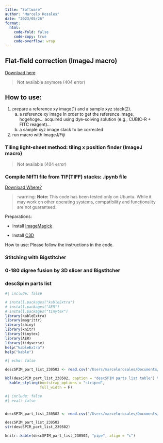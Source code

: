 ```yaml
---
title: "Software"
author: "Marcelo Rosales"
date: "2023/05/26"
format: 
  html: 
    code-fold: false
    code-copy: true
    code-overflow: wrap
---
```


## Flat-field correction (ImageJ macro)

[Download here](https://github.com/dbsb-juntendo/descSPIM/blob/main/FlatfieldCorrection_IJmacro_ver230406.ijm)

> Not available anymore (404 error)

## How to use:

1.  prepare a reference xy image(1) and a sample xyz stack(2).
    (a) a reference xy image In order to get the reference image, hogehoge... acquired using dye-solving solution (e.g., CUBIC-R + FITC reagent)...
    (b) a sample xyz image stack to be corrected
2.  run macro with ImageJ/Fiji

### Tiling light-sheet method: tiling x position finder (ImageJ macro)

> Not available (404 error)

### Compile NIfTI file from TIF(TIFF) stacks: .ipynb file

[Download Where?]()

> :warning: **Note:** This code has been tested only on Ubuntu. While it may work on other operating systems, compatibility and functionality are not guaranteed.

Preparations:

-   Install [ImageMagick](https://imagemagick.org/index.php)

-   Install [C3D](https://pypi.org/project/c3d/)

How to use: Please follow the instructions in the code.

### Stitching with Bigstitcher

### 0-180 digree fusion by 3D slicer and Bigstitcher

### descSpim parts list

```r
#| include: false

# install.packages("kableExtra")
# install.packages("AER")
# install.packages("tinytex")
library(kableExtra)
library(magrittr)
library(shiny)
library(knitr)
library(tinytex)
library(AER)
library(tidyverse)
help("kableExtra")
help("kable")
```

```r
#| echo: false

descSPIM_part_list_230502 <- read.csv("/Users/marcelorosales/Documents/GitHub/Quarto/descSPIM_LSmicro/descSPIM_part_list_230502.csv")

kbl(descSPIM_part_list_230502, caption = "descSPIM parts list table") %>%
  kable_styling(bootstrap_options = "striped",
                full_width = F) 


```

```r
#| include: false
#| eval: false


descSPIM_part_list_230502 <- read.csv("/Users/marcelorosales/Documents/GitHub/Quarto/descSPIM_LSmicro/descSPIM_part_list_230502.csv")

descSPIM_part_list_230502
str(descSPIM_part_list_230502)

knitr::kable(descSPIM_part_list_230502, "pipe", align = "c")

```
